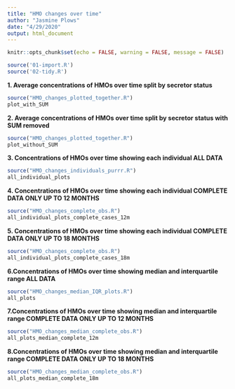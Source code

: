```yaml
---
title: "HMO changes over time"
author: "Jasmine Plows"
date: "4/29/2020"
output: html_document
---
```


```r
knitr::opts_chunk$set(echo = FALSE, warning = FALSE, message = FALSE)
```


```r
source('01-import.R')
source('02-tidy.R')
```

<b>1. Average concentrations of HMOs over time split by secretor status</b>
```r
source("HMO_changes_plotted_together.R")
plot_with_SUM
```

<b>2. Average concentrations of HMOs over time split by secretor status with SUM removed</b>
```r
source("HMO_changes_plotted_together.R")
plot_without_SUM
```

<b>3. Concentrations of HMOs over time showing each individual ALL DATA</b>
```r
source("HMO_changes_individuals_purrr.R")
all_individual_plots
```

<b>4. Concentrations of HMOs over time showing each individual COMPLETE DATA ONLY UP TO 12 MONTHS</b>
```r
source("HMO_changes_complete_obs.R")
all_individual_plots_complete_cases_12m
```

<b>5. Concentrations of HMOs over time showing each individual COMPLETE DATA ONLY UP TO 18 MONTHS</b>
```r
source("HMO_changes_complete_obs.R")
all_individual_plots_complete_cases_18m
```

<b>6.Concentrations of HMOs over time showing median and interquartile range ALL DATA</b>
```r
source("HMO_changes_median_IQR_plots.R")
all_plots
```

<b>7.Concentrations of HMOs over time showing median and interquartile range COMPLETE DATA ONLY UP TO 12 MONTHS</b>
```r
source("HMO_changes_median_complete_obs.R")
all_plots_median_complete_12m
```

<b>8.Concentrations of HMOs over time showing median and interquartile range COMPLETE DATA ONLY UP TO 18 MONTHS</b>
```r
source("HMO_changes_median_complete_obs.R")
all_plots_median_complete_18m
```